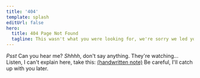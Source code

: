 ```yaml
---
title: '404'
template: splash
editUrl: false
hero:
  title: 404 Page Not Found
  tagline: This wasn't what you were looking for, we're sorry we led you astray.
---
```



<LinkCard
  title="Go to home"
  href="/"
/>

*Psst*
Can you hear me? *Shhhh*, don't say anything. They're watching...
Listen, I can't explain here, take this: [(handwritten note)](https://web.archive.org/web/20241106044230if_/https://shader.properties/)
Be careful, I'll catch up with you later.
